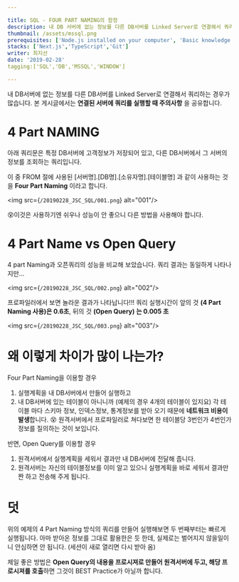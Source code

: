 ```yaml
---

title: SQL - FOUR PART NAMING의 함정
description: 내 DB 서버에 없는 정보를 다른 DB서버를 Linked Server로 연결해서 쿼리하는 경우가 많습니다. 본 게시글에서는 연결된 서버에 쿼리를 실행할 때 주의 사항을 공유합니다
thumbnail: /assets/mssql.png
prerequisites: ['Node.js installed on your computer', 'Basic knowledge working with Next.js and TypeScript']
stacks: ['Next.js','TypeScript','Git']
writer: 최지선
date: '2019-02-28'
tagging:['SQL','DB','MSSQL','WINDOW']

---
```



내 DB서버에 없는 정보를 다른 DB서버를 Linked Server로 연결해서 쿼리하는 경우가 많습니다. 
본 게시글에서는 **연결된 서버에 쿼리를 실행할 때 주의사항** 을 공유합니다.

# 4 Part NAMING

아래 쿼리문은 특정 DB서버에 고객정보가 저장되어 있고, 다른 DB서버에서 그 서버의 정보를 조회하는 쿼리입니다.

이 중 FROM 절에 사용된 [서버명].[DB명].[소유자명].[테이블명] 과 같이 사용하는 것을 **Four Part Naming** 이라고 합니다.

<img src={`/20190228_JSC_SQL/001.png`} alt="001"/>

😵이것은 사용하기엔 쉬우나 성능이 안 좋으니 다른 방법을 사용해야 합니다.

# 4 Part Name vs Open Query

4 part Naming과 오픈쿼리의 성능을 비교해 보았습니다.
쿼리 결과는 동일하게 나타나지만…

<img src={`/20190228_JSC_SQL/002.png`} alt="002"/>

프로파일러에서 보면 놀라운 결과가 나타납니다!!!
쿼리 실행시간이 앞의 것 **(4 Part Naming 사용)은 0.6초**, 뒤의 것 **(Open Query) 는 0.005 초**

<img src={`/20190228_JSC_SQL/003.png`} alt="003"/>

# 왜 이렇게 차이가 많이 나는가?

Four Part Naming을 이용할 경우

1. 실행계획을 내 DB서버에서 만들어 실행하고
2. 내 DB서버에 있는 테이블이 아니니까 (예제의 경우 4개의 테이블이 있지요) 각 테이블 마다 스키마 정보, 인덱스정보, 통계정보를 받아 오기 때문에 **네트워크 비용이 발생**합니다. 😵 원격서버에서 프로파일러로 쳐다보면 한 테이블당 3번인가 4번인가 정보를 질의하는 것이 보입니다.

반면, Open Query를 이용할 경우

1. 원격서버에서 실행계획을 세워서 결과만 내 DB서버에 전달해 줍니다.
2. 원격서버는 자신의 테이블정보를 이미 알고 있으니 실행계획을 바로 세워서 결과만 짠 하고 전송해 주게 됩니다.

# 덧

위의 예제의 4 Part Naming 방식의 쿼리를 만들어 실행해보면 두 번째부터는 빠르게 실행됩니다. 아마 받아온 정보를 그대로 활용한은 듯 한데, 실제로는 벌어지지 않을일이니 안심하면 안 됩니다. (세션이 새로 열리면 다시 받아 옴)

제일 좋은 방법은 **Open Query의 내용을 프로시져로 만들어 원격서버에 두고, 해당 프로시져를 호출**하면 그것이 BEST Practice가 아닐까 합니다.